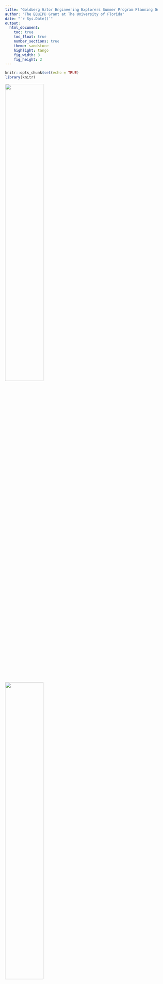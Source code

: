```yaml
---
title: "Goldberg Gator Engineering Explorers Summer Program Planning Guide"
author: "The EQuIPD Grant at The University of Florida"
date: "`r Sys.Date()`"
output:
  html_document:
    toc: true
    toc_float: true
    number_sections: true
    theme: sandstone
    highlight: tango
    fig_width: 3
    fig_height: 2
---
```


```r
knitr::opts_chunk$set(echo = TRUE)
library(knitr)
```

![](/Users/kristadulany/Documents/GitHub/GGEE/IMG_0423.PNG){width=50%}

![](/Users/kristadulany/Documents/GitHub/GGEE/EQuIPD logo_horizontal.png){ width=50%}

**Designed by:**

**The EQuIPD Grant at The University of Florida**

**Dr. Nancy Ruzycki, Dr. Krista Dulany, Dr. Lorelie Imperial**

**Contributing Authors: Olivia Lancaster, Areesha Razi, Michael Roberts, Karen Hart**

# Planning Summer Programs
## Administrative

* Contact the school district STEM or science department to offer an opportunity to host a summer program.
    + If you know a teacher that would like to host the summer program and has permission from their school principal to host the summer program, work with them and the school team. 
* They should work with you to identify a target school to host the summer program if a school is not already in mind.
* Work with them to identify a school, classroom, essential personnel on-site with contact information, materials available, technology – computers and learning management software, summer program dates (four to five full days, or eight half days), meals, snacks, outdoor activities/equipment, emergency plans
*	Develop fliers to advertise for the summer program in the target school(s). The flier should include the program dates, times, location, meals provided, a brief program description, and a link to the registration.

## Compliance

*	Parents must sign a permission slip or waiver to acknowledge their student's participation in the program. We recommend that this permission form gets sent via email with the research consent form (see [IRB Requirements]) at least a week before the start of the summer program. Parents can sign and submit scanned copies of the form via email. Always have hard copies available on the first day of the program for parents to complete during student drop-off. 
    + An example waiver for UF youth summer programs can be found in *[Appendix A: Parent Student Waiver]*. 
* Photo consent and release are required to be signed by the parents of students
*	The addition of a behavior contract subsection to the consent form could be helpful
    + Agrees that parents and students should be on their best behavior
    + Provides a process for teachers to reach out to parents in the event of bad behavior
*	Establish a clear sign-in and sign-out procedure that complies with school and organization requirements
    +	School staff should be in charge of student dismissal
*	Create a digital sign-in and out for internal records in addition to a paper sign-in and out
*	**ALL PERSONS INTERACTING WITH STUDENTS MUST GO THROUGH THE PROPER COMPLIANCE MEASURES**
    +	FERPA Training
    +	Youth Protection Training
    +	Level 2 Background Screening and Fingerprinting
    +	Teacher badge credentials (if at home school location)
    +	Blue State Vendor Badge (if outside home school)

## Assessment
### IRB - Assessment Plan
During the summer program, the study focused on assessing student motivation and identity as computer scientists and engineers when completing computer science-related activities throughout the program. This is done through surveys at the start of the program and at the end of each day, in addition to student interviews and observations. We also want to determine students' skills and cognitive processes as they engage with CT and EDT.

A longitudinal study will be conducted to assess the impact of attending the summer program on grades and higher-level course registration. A multiple regression analysis will determine what the significant predictors of grades are.
*	Do students' demographic data on summer experience and motivation for CT and EDT activities influence/predict their grades in STEM subjects?
*	Is the summer program experience moderating the effect of the predictors with their grades?
Regression model (test the significance of the slopes):
$$ 
Grade/enrollment = a + m_1 (URM) + m_2 (gender) + m_3 (ethnicity) + m_4 (program attendance) + m_5 (program motivation)
$$

![](/Users/kristadulany/Documents/GitHub/GGEE/screenshots/Picture1.png)

### IRB Requirements
*Only if completing a research study*

*	If you are running a research study alongside the summer program, you need to complete
    +	an IRB with your institution and 
    +	with the school district, the summer program is in
*	Parents must complete a consent form for their students to participate in the study. We recommend that this research consent form gets sent via email with the permission form (see [Compliance]) at least a week before the start of the summer program. Parents can sign and submit scanned copies of the form via email. Always have hard copies available on the first day of the summer program for parents to complete during student drop-off.
    +	An example consent form can be found in *[Appendix B: Informed Consent]*
*	Students will need to complete a Student Assent form only if their parent's consent to participate in the study and the school district allows student assent forms.
    +	An example assent form can be found in *[Appendix C: Student Assent Form]*

### No IRB – Assessment

Students understand norms for working together and how to treat and work with a Micro:bit
Students are successful in programming basics

*	understanding how to create a process map
*	basic programming of a Micro:bit to make a name badge
*	understanding logic in programming and how to code it
*	troubleshooting and debugging
*	problem-solving

Students can apply programming basics in designing a rock, paper, scissors game and use the Micro:bit to collect data to analyze using graphing software (excel, google sheets).

Students can navigate the design process and work with partners to develop a functional design for a Micro:bit pet and a technical design challenge. 

## Program Materials

### Technology

*	Computers for each student – laptops preferred, desktops work
*	Students access to their student email
*	Student access to LMS system – Microsoft Team, Google Classroom, etc. 
*	Internet restrictions 
    +	Students need access to https://makecode.microbit.org/#editor 
*	BBC Micro:bit V2 – one for each student
    +	Students keep their Micro:bit
    +	Order 5-6 months in advance, shipping time and availability vary
    +	[Purchase Micro:bits](https://www.parallax.com/product-category/microbit/mb-modules/){target="_blank"}
*	STEM Kit – Keyestudio 37-in-1 kit with the board is suggested
    +	One kit per 2 students is recommended
    + [Purchase STEM Kits](https://www.amazon.com/KEYESTUDIO-Sensors-Box-Starter-Micro/dp/B07GSVHWNS/ref=sr_1_2?keywords=keyestudio%2B37%2Bin%2B1%2Bmicro%2Bbit&qid=1638303507&sr=8-2&th=1){target="_blank"}
    
Technology    | Craft Supplies | Activity Supplies
------------- | -------------  | -------------
Computers     | Tape           |Sticky Notes
Micro:bits - 1 per student |Paper | Sticky Easel Pad (optional)
Micro Servo motors |Markers | Rulers
Dupont Wires (male –female, male – male) |Pencils | Flashlight/cell phone for light lab
Alligator Clips |Scissors | Student Rewards
AAA Batteries |Construction paper
Micro:bit Stem Kits – sensors, LED lights, motors |	Paper towel/toilet paper rolls
          <NA>    |   Cardboard/Cardstock
          <NA>    |   Other craft materials for design projects

## Student Registration

A digital student registration should be developed to allow parents to register their students. 
The survey needs to collect the following student and parent information:

*	Student Full Name
*	Student School Email
*	Parent Full Name
*	Parent Email
*	Parent Phone Number
*	Home Address
*	Select Summer program Location and Dates (if multiple)
*	Designated Pick-Up People
    +	Contact Information (Phone Number)
    +	Relation to Student
*	Emergency Contact Information
    +	Name, Relation, Phone Number
*	Allergies – Food or Environmental

## Program Leaders

Classroom teachers make great candidates for leading this summer program. It is something that teachers with little programming experience to a lot of programming experience can lead. This program also makes the transition of applying Micro:bits in the classroom more straightforward and more authentic in the application. 

For the middle school age range, UF requires a ratio of one teacher for every ten students for a day program. We recommend that there need to be at least two adult teachers or paraprofessionals leading the program. The classroom experience is helpful when teaching a classroom of students through the program. 

All teachers must complete the required training and credentialing to participate in and lead a summer program. Required training and credentials include: 

*	FERPA Training
*	Youth Protection Training
*	Level 2 Background Screening and Fingerprinting
*	Teacher badge credentials (if at home school location)
*	Blue State Vendor Badge (if outside home school)

The opportunity for high school students to volunteer can be arranged. You will need to work with the school and school district to ensure proper protocols and compliance measures are in place. This includes on-site school supervision, volunteer permission forms for parents to complete as they are minors, and appropriate training. 

## Learning Management Systems

We have found it helpful to distribute summer program materials using a learning management system. Students each get their copy of the activities to work on during the program activities. This allows summer program facilitators to see students work and check progress actively. We have used Microsoft Teams and Google Classroom to distribute student activity frameworks. 

The summer program can be run without digital documents. The frameworks can be printed, or students can work on their paper with the activity instructions projected to the class. 

## Industry Connections 

### Mentor Recruitment

The summer program is designed to include a technical design challenge that is related to challenges seen in an industry environment. To do this authentically, schools, districts, and summer program organizers should invite employees from 3-4 local industries to present to the students. They should go over their company, what the industry does, their role, and their educational background. At the end of the presentation, the industry mentor will present a challenge or problem they see in their field that the students can solve by programming their Micro:bits. 

### Field Trips

We saw that most school districts operate on a four-day schedule during the summer. This meant that most summer programs were designed to be 4-day programs. This leaves the perfect opportunity to schedule an industry field trip or trips with the mentors that proposed the design challenges. Students and program leaders will get the chance to tour the company, see what they do in action, and how their design challenge solution works in the company that proposed the challenge.

# Training for Facilitators

## Training Expectations

To complete a Goldberg Gator Engineering Explorers Summer Program, the facilitators must understand what the program expectations are:

*	Understand the purpose and goals of the program
*	Understand the role of the facilitator of the program
*	Be able to guide students through the program activities and help them acquire skills 
*	Understand the purpose of the icebreakers and what to focus on 
*	Facilitate group work and critical thinking 
*	Review the program activities to understand the meaning, leader, and student roles
*	Practice Microsoft Micro:bit activities to be able to troubleshoot with students during the program 

## Tips for Success

*	Stay organized. Organization is your lifeline in a program with so many moving parts
*	Start training early (Roughly two months before your program starts)
*	Use team bonding activities such as icebreakers and food socials to ensure that all teams of facilitators are ready to work with one another

## How to Ensure that Facilitators Are on Task

Throughout training and programs, facilitators might get off task. To ensure that each facilitator has completed the training for the day, we recommend using Microsoft Teams or a similar platform to create daily/weekly assignments where the facilitators work through the activity guide, such as students would be doing during the program. The implementation of assignments makes an organized base for both the organizers of the program and the facilitators. 

## Training Schedule

To create a successful program, program organizers must provide training to facilitators. We recommend introducing the facilitators to the Microsoft Micro:bit two months before the program begins. This ensures they are familiar with the device and are prepared to teach the students. We also recommend a 4-week bootcamp which makes the facilitators go through the program activity guide, such as what the students would be doing during the program. Program organizers should how a meeting once a week (or more, depending on the facilitators) where they go through the program expectations, program activities, logistical information, and more.

**Office Hours**

Facilitators might have questions on different Micro:bit activities or program days throughout the training. Hosting office hours is highly recommended to ensure all facilitator questions are answered. Program organizers should schedule 1-3 office hours each week. The program organizer should put these questions and answers in a separate document to send out to the team in case other facilitators might have the question later.

## Summer Program Content
The program will be going through Microsoft Micro:bit activities and projects. An activity guide has already been created with a step-by-step schedule for each program day and related activities. We have mapped out three layouts of the program composed of a full day, 7-hour, or half day, 4-hour programs. All of the facilitator guides can be found under the Facilitator Guides section.

## Logistical Components of the Programs 

**Surveys**

If you are running a research study, the facilitators must administer surveys that help track the students' progress, excitement, and quality of work in the programs. To ensure surveys are correctly administered, please follow the guide below:

*	Every Day: Sign In and Sign Out Surveys and End of Day Survey (this survey will not be issued on the last day of the program)
*	First Day of Program: Pre-survey
*	Last Day of Program: End of Program Survey

**Consent Forms**

Reference the [Compliance] and [Assessment] sections for more information.
Facilitators are also responsible for distributing, collecting, and organizing forms such as consent forms from the student and parent, research waivers, and any other forms the participating districts might require. For best results, we recommend sending digital copies of the forms one week before the start of the program and organizing which students/parents have completed the forms. You should also print out extras of each form to send back with students who have either not completed said form or have filled it out incorrectly

## How-To Videos

For facilitators that are not familiar with Microsoft Micro:bits or for those who are having trouble with activities, we have created short How-To videos that go through each activity in the summer program, its components, and the expected results. 

Follow the link to the How-To video playlist to view: [Goldberg Gator Engineering Explorers Summer Program How To Videos](https://youtube.com/playlist?list=PLFMIUy10MD1TAX1d60iok8QuqYkCnuLTL){target="_blank"}

## Example PowerPoints and Documents 

To guarantee a successful program, we have linked some example PowerPoints, the student activity guide, and the facilitator activity guide below:

[**Facilitator Training PowerPoint**](https://docs.google.com/presentation/d/1pa4Izo5BSVzyeRW1547sDR_SNkzzopTV/edit?usp=sharing&ouid=101837644018748928886&rtpof=true&sd=true){target="_blank"}

[**Facilitator Training Slide Guide**](https://drive.google.com/file/d/1hjUun7AijY_ld5hq3sJHjawil5kXs5eU/view?usp=sharing){target="_blank"}

# Facilitator Guides

Find listed below detailed facilitator activity guides for the three versions of the camps: 4-day full day, 5-day full day, 8-day half day. The guides are designed to walk through what the facilitators do during the summer program activities. It also provides possible solutions to the coding activities. The guides are flexible and can be rearranged to accompany lunches and breaks.

*Please note that the program guides are large documents and may take a moment to load* 

## Full Day Camps - 7 Hours

[**4-Day Program Guide**](https://docs.google.com/document/d/1jYAA5klCv6t5kgX0rWaLUhFAMM7GCiTi/edit?usp=sharing&ouid=101837644018748928886&rtpof=true&sd=true){target="_blank"}

![](/Users/kristadulany/Documents/GitHub/GGEE/overview/4 day.jpg){width=500px}

[**5-Day Program Guide**](https://docs.google.com/document/d/12amkkHujozFgsCKLpXtIb6bFGUgHdUDq/edit?usp=sharing&ouid=101837644018748928886&rtpof=true&sd=true){target="_blank"}

![](/Users/kristadulany/Documents/GitHub/GGEE/overview/5 day.jpg){width=500px}

## Half Day Camps - 4 Hours

[**8-Day Program Guide**](https://docs.google.com/document/d/1xG_1E1HToyae9jNvOGlpWYFquy_16UiW/edit?usp=sharing&ouid=101837644018748928886&rtpof=true&sd=true){target="_blank"}

![](/Users/kristadulany/Documents/GitHub/GGEE/overview/8 day.jpg){width=500px}

## Teacher and Student Activity Frameworks
Linked below are the teacher and student activity frameworks. The teacher guide contains possibly programming solutions for each activity, while the student versions are blank. There are frameworks for each project set:

**Teacher Frameworks**

[Teacher Activity Frameworks](https://docs.google.com/presentation/d/1cbmMQMF4CnW2sxQbw6LxZI148g5J6rVQ/edit?usp=sharing&ouid=101837644018748928886&rtpof=true&sd=true){target="_blank"}

**Student Frameworks**

[Student Activity Frameworks All Activities](https://docs.google.com/presentation/d/1gS8-U2K-2B4My0n30KcXEaDpcB8BNK8j/edit?usp=sharing&ouid=101837644018748928886&rtpof=true&sd=true){target="_blank"}

[Student Activity Frameworks: Programming Basics](https://docs.google.com/presentation/d/1Xnfftn2Rue4tNdWHirmjRXEd6C52i5LY/edit?usp=sharing&ouid=101837644018748928886&rtpof=true&sd=true){target="_blank"}

[Student Activity Frameworks: Coding Applications](https://docs.google.com/presentation/d/1g5dyGE7lguv5V7yYQjwdMBh5wxIuFS7p/edit?usp=sharing&ouid=101837644018748928886&rtpof=true&sd=true){target="_blank"}

[Student Activity Frameworks: Micro:bit Pet](https://docs.google.com/presentation/d/18KzoX_BgMHFRBj7n1AukolA_C5nu8AkN/edit?usp=sharing&ouid=101837644018748928886&rtpof=true&sd=true){target="_blank"}

[Student Activity Frameworks: Technical Design Challenge](https://docs.google.com/presentation/d/1TTCc2MwwXFT_jMkpBd-hDmQYDhvhP9yD/edit?usp=sharing&ouid=101837644018748928886&rtpof=true&sd=true){target="_blank"}


# Appendix

## Appendix A: Parent Student Waiver

![](/Users/kristadulany/Documents/GitHub/GGEE/screenshots/Waiver 1.png){width=500px}
![](/Users/kristadulany/Documents/GitHub/GGEE/screenshots/Waiver 2.png){width=500px}
![](/Users/kristadulany/Documents/GitHub/GGEE/screenshots/Waiver 3.png){width=500px}

## Appendix B: Informed Consent

![](/Users/kristadulany/Documents/GitHub/GGEE/screenshots/Informed Consent 1.png){width=500px}
![](/Users/kristadulany/Documents/GitHub/GGEE/screenshots/Informed Consent 2.png){width=500px}

## Appendix C: Student Assent Form

![](/Users/kristadulany/Documents/GitHub/GGEE/screenshots/Assent.png){width=500px}
